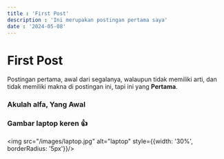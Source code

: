 ```yaml
---
title : 'First Post'
description : 'Ini merupakan postingan pertama saya'
date : '2024-05-08'
---
```

# First Post
Postingan pertama, awal dari segalanya, walaupun tidak memiliki arti, dan tidak memiliki makna di postingan ini, tapi ini yang **Pertama**.

### **Akulah alfa, Yang Awal**

### Gambar laptop keren 👍
<img src="/images/laptop.jpg" alt="laptop" style={{width: '30%', borderRadius: '5px'}}/>